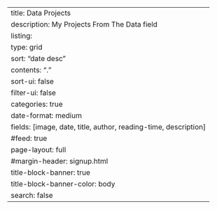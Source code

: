 ---
title: Data Projects
description: My Projects From The Data field
listing:
  type: grid
  sort: "date desc"
  contents: "."
  sort-ui: false
  filter-ui: false
  categories: true
  date-format: medium
  fields: [image, date, title, author, reading-time, description]
  #feed: true
page-layout: full
#margin-header: signup.html
title-block-banner: true
title-block-banner-color: body
search: false
---